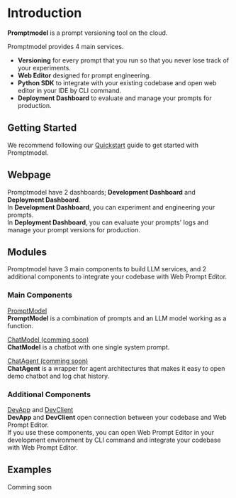 
# Introduction

**Promptmodel** is a prompt versioning tool on the cloud.

Promptmodel provides 4 main services.
- **Versioning** for every prompt that you run so that you never lose track of your experiments.
- **Web Editor** designed for prompt engineering.
- **Python SDK** to integrate with your existing codebase and open web editor in your IDE by CLI command.
- **Deployment Dashboard** to evaluate and manage your prompts for production.

## Getting Started

We recommend following our [Quickstart](./quickstart) guide to get started with Promptmodel.


## Webpage
Promptmodel have 2 dashboards; **Development Dashboard** and **Deployment Dashboard**.  
In **Development Dashboard**, you can experiment and engineering your prompts.  
In **Deployment Dashboard**, you can evaluate your prompts' logs and manage your prompt versions for production.  

<Cards>
  <Card
    title="Development Dashboard"
    href="/docs/webpage/development-dashboard"
  />
  <Card
    title="Deployment Dashboard"
    href="/docs/webpage/deployment-dashboard"
  />
</Cards>
  
  

## Modules
Promptmodel have 3 main components to build LLM services, and 2 additional components to integrate your codebase with Web Prompt Editor.

### Main Components

[PromptModel](../integrations/python-sdk/promptmodel)  
**PromptModel** is a combination of prompts and an LLM model working as a function.

[ChatModel (comming soon)]()  
**ChatModel** is a chatbot with one single system prompt.

[ChatAgent (comming soon)]()  
**ChatAgent** is a wrapper for agent architectures that makes it easy to open demo chatbot and log chat history.

### Additional Components

[DevApp]() and [DevClient]()  
**DevApp** and **DevClient** open connection between your codebase and Web Prompt Editor.  
If you use these components, you can open Web Prompt Editor in your development environment by CLI command and integrate your codebase with Web Prompt Editor.

  
  
## Examples

Comming soon